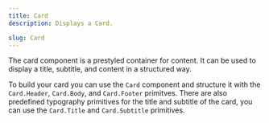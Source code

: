 ```yaml
---
title: Card
description: Displays a Card.

slug: Card
---
```


The card component is a prestyled container for content. It can be used to display a title, subtitle, and content in a structured way.

To build your card you can use the `Card` component and structure it with the `Card.Header`, `Card.Body`, and `Card.Footer` primitves.
There are also predefined typography primitives for the title and subtitle of the card, you can use the `Card.Title` and `Card.Subtitle` primitives.

<ComponentPreview name="card/preview" />
